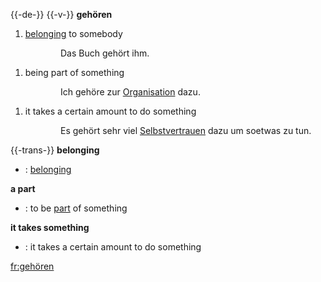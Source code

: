 {{-de-}}
{{-v-}}
'''gehören'''
# [[belonging]] to somebody
::Das Buch gehört ihm.
# being part of something
::Ich gehöre zur [[Organisation]] dazu.
# it takes a certain amount to do something
::Es gehört sehr viel [[Selbstvertrauen]] dazu um soetwas zu tun.

{{-trans-}}
'''belonging'''
*{{en}}: [[belonging]]

'''a part'''
*{{en}}: to be [[part]] of something

'''it takes something'''
*{{en}}: it takes a certain amount to do something

[[fr:gehören]]